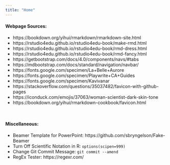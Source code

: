 ```yaml
---
title: "Home"
---
```


#### Webpage Sources:  

- https://bookdown.org/yihui/rmarkdown/rmarkdown-site.html  
- https://rstudio4edu.github.io/rstudio4edu-book/make-rmd.html  
- https://rstudio4edu.github.io/rstudio4edu-book/rmd-dress.html  
- https://rstudio4edu.github.io/rstudio4edu-book/rmd-fancy.html  
- https://getbootstrap.com/docs/4.0/components/navs/#tabs  
- https://mdbootstrap.com/docs/standard/navigation/navbar/  
- https://fonts.google.com/specimen/La+Belle+Aurore  
- https://fonts.google.com/specimen/Playwrite+CA+Guides  
- https://fonts.google.com/specimen/Kavivanar  
- https://stackoverflow.com/questions/35037482/favicon-with-github-pages  
- https://iconduck.com/emojis/37063/woman-scientist-dark-skin-tone  
- https://bookdown.org/yihui/rmarkdown-cookbook/favicon.html  

&nbsp;

#### Miscellaneous:  

- Beamer Template for PowerPoint: https://github.com/sbryngelson/Fake-Beamer
- Turn Off Scientific Notation in R: `options(scipen=999)`
- Change Git Commit Message: `git commit --amend`
- RegEx Tester: https://regexr.com/
